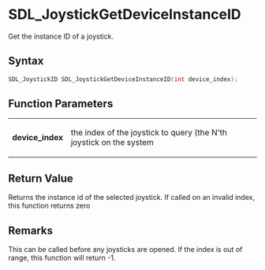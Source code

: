 = SDL_JoystickGetDeviceInstanceID =

Get the instance ID of a joystick.

== Syntax ==

<syntaxhighlight lang='c'>
SDL_JoystickID SDL_JoystickGetDeviceInstanceID(int device_index);
</syntaxhighlight>

== Function Parameters ==

{|
|'''device_index'''
|the index of the joystick to query (the N'th joystick on the system
|}

== Return Value ==

Returns the instance id of the selected joystick. If called on an invalid
index, this function returns zero

== Remarks ==

This can be called before any joysticks are opened. If the index is out of
range, this function will return -1.


